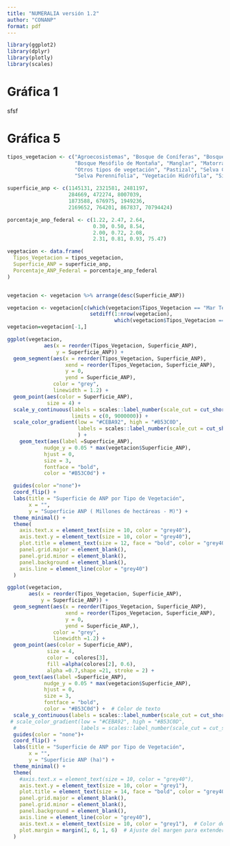 ---
title: "NUMERALIA versión 1.2"
author: "CONANP"
format: pdf
---


```{r include=FALSE}
library(ggplot2)
library(dplyr)
library(plotly)
library(scales)
```
# Gráfica 1
sfsf


# Gráfica 5




```{r echo=FALSE}
tipos_vegetacion <- c("Agroecosistemas", "Bosque de Coníferas", "Bosque de Encino",
                      "Bosque Mesófilo de Montaña", "Manglar", "Matorral Xerófilo",
                      "Otros tipos de vegetación", "Pastizal", "Selva Caducifolia",
                      "Selva Perennifolia", "Vegetación Hidrófila", "Sin Vegetación aparente", "Mar Territorial")

superficie_anp <- c(1145131, 2321581, 2481197,
                    284669, 472274, 8007039,
                    1873588, 676975, 1949236,
                    2169652, 764201, 867837, 70794424)

porcentaje_anp_federal <- c(1.22, 2.47, 2.64,
                            0.30, 0.50, 8.54,
                            2.00, 0.72, 2.08,
                            2.31, 0.81, 0.93, 75.47)

vegetacion <- data.frame(
  Tipos_Vegetacion = tipos_vegetacion,
  Superficie_ANP = superficie_anp,
  Porcentaje_ANP_Federal = porcentaje_anp_federal
)


vegetacion <- vegetacion %>% arrange(desc(Superficie_ANP))

vegetacion <- vegetacion[c(which(vegetacion$Tipos_Vegetacion == "Mar Territorial"),
                           setdiff(1:nrow(vegetacion),
                                   which(vegetacion$Tipos_Vegetacion == "Mar Territorial"))), ]
vegetacion=vegetacion[-1,]

```



```{r echo=FALSE, fig.dim=c(7,5)}
ggplot(vegetacion,
            aes(x = reorder(Tipos_Vegetacion, Superficie_ANP), 
                y = Superficie_ANP)) +
  geom_segment(aes(x = reorder(Tipos_Vegetacion, Superficie_ANP), 
                   xend = reorder(Tipos_Vegetacion, Superficie_ANP), 
                   y = 0, 
                   yend = Superficie_ANP),
               color = "grey",
               linewidth = 1.2) +
  geom_point(aes(color = Superficie_ANP), 
             size = 4) +
  scale_y_continuous(labels = scales::label_number(scale_cut = cut_short_scale()),
                     limits = c(0, 9000000)) + 
  scale_color_gradient(low = "#CEBA92", high = "#B53C0D",
                       labels = scales::label_number(scale_cut = cut_short_scale())
                       ) +
    geom_text(aes(label =Superficie_ANP),
            nudge_y = 0.05 * max(vegetacion$Superficie_ANP),
            hjust = 0, 
            size = 3, 
            fontface = "bold",
            color = "#B53C0d") +

  guides(color ="none")+
  coord_flip() +
  labs(title = "Superficie de ANP por Tipo de Vegetación",
       x = "",
       y = "Superficie ANP ( Millones de hectáreas - M)") +
  theme_minimal() +
  theme(
    axis.text.x = element_text(size = 10, color = "grey40"),
    axis.text.y = element_text(size = 10, color = "grey40"),
    plot.title = element_text(size = 12, face = "bold", color = "grey40"),
    panel.grid.major = element_blank(),
    panel.grid.minor = element_blank(),
    panel.background = element_blank(),
    axis.line = element_line(color = "grey40")
  )
```

































































```{r eval=FALSE, include=FALSE}
ggplot(vegetacion,
       aes(x = reorder(Tipos_Vegetacion, Superficie_ANP), 
           y = Superficie_ANP)) +
  geom_segment(aes(x = reorder(Tipos_Vegetacion, Superficie_ANP), 
                   xend = reorder(Tipos_Vegetacion, Superficie_ANP), 
                   y = 0, 
                   yend = Superficie_ANP,),
               color = "grey",
               linewidth =1.2) +
  geom_point(aes(color = Superficie_ANP),
             size = 4,
             color =  colores[3],
             fill =alpha(colores[2], 0.6),
             alpha =0.7,shape =21, stroke = 2) +
  geom_text(aes(label =Superficie_ANP),
            nudge_y = 0.05 * max(vegetacion$Superficie_ANP),
            hjust = 0, 
            size = 3, 
            fontface = "bold",
            color = "#B53C0d") +  # Color de texto
  scale_y_continuous(labels = scales::label_number(scale_cut = cut_short_scale())) + 
 # scale_color_gradient(low = "#CEBA92", high = "#B53C0D",
  #                     labels = scales::label_number(scale_cut = cut_short_scale())) +
  guides(color = "none")+
  coord_flip() +
  labs(title = "Superficie de ANP por Tipo de Vegetación",
       x = "",
       y = "Superficie ANP (ha)") +
  theme_minimal() +
  theme(
    #axis.text.x = element_text(size = 10, color = "grey40"),
    axis.text.y = element_text(size = 10, color = "grey1"),
    plot.title = element_text(size = 14, face = "bold", color = "grey40"),
    panel.grid.major = element_blank(),
    panel.grid.minor = element_blank(),
    panel.background = element_blank(),
    axis.line = element_line(color = "grey40"),
    axis.text.x = element_text(size = 10, color = "grey1"),  # Color de texto x
    plot.margin = margin(1, 6, 1, 6)  # Ajuste del margen para extender el eje x
  )
```



